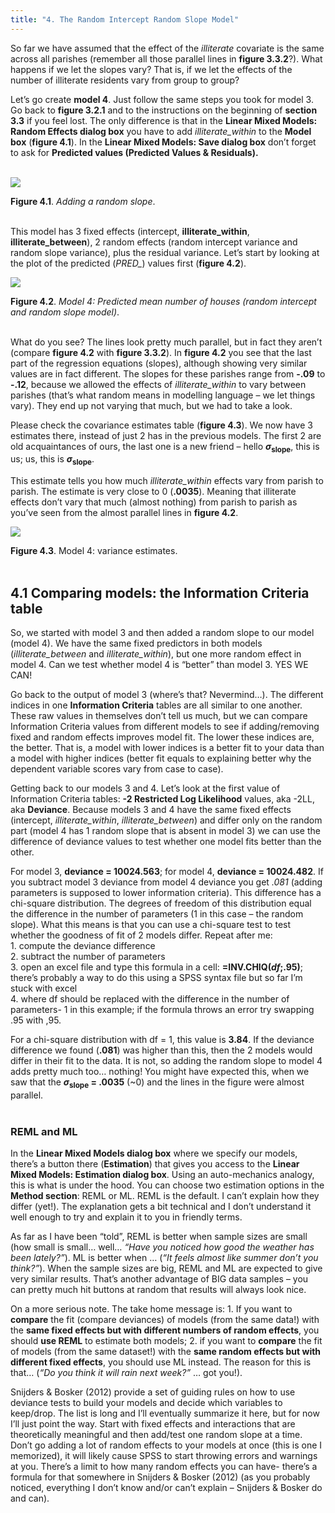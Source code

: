 ```yaml
---
title: "4. The Random Intercept Random Slope Model"
---
```


So far we have assumed that the effect of the *illiterate* covariate is the same across all parishes (remember all those parallel lines in **figure 3.3.2**?). What happens if we let the slopes vary? That is, if we let the effects of the number of illiterate residents vary from group to group?  

Let’s go create **model 4**. Just follow the same steps you took for model 3. Go back to **figure 3.2.1** and to the instructions on the beginning of **section 3.3** if you feel lost. The only difference is that in the **Linear Mixed Models: Random Effects dialog box** you have to add *illiterate_within* to the **Model box** (**figure 4.1**). In the **Linear Mixed Models: Save dialog box** don’t forget to ask for **Predicted values (Predicted Values & Residuals).**  
&nbsp;

![](images/ch4/fig_4_1_rslope.png)

**Figure 4.1**. *Adding a random slope*.  
&nbsp;  

This model has 3 fixed effects (intercept, **illiterate_within**, **illiterate_between**), 2 random effects (random intercept variance and random slope variance), plus the residual variance. Let’s start by looking at the plot of the predicted (*PRED_*) values first (**figure 4.2**).  

![](images/ch4/fig_4_2_pred_rf.png)  

**Figure 4.2**. *Model 4: Predicted mean number of houses (random intercept and random slope model)*.  
&nbsp;


What do you see? The lines look pretty much parallel, but in fact they aren’t (compare **figure 4.2** with **figure 3.3.2**). In **figure 4.2** you see that the last part of the regression equations (slopes), although showing very similar values are in fact different. The slopes for these parishes range from **-.09** to **-.12**, because we allowed the effects of *illiterate_within* to vary between parishes (that’s what random means in modelling language – we let things vary). They end up not varying that much, but we had to take a look.  

Please check the covariance estimates table (**figure 4.3**). We now have 3 estimates there, instead of just 2 has in the previous models. The first 2 are old acquaintances of ours, the last one is a new friend – hello **_σ_<sub>slope</sub>**, this is us; us, this is **_σ_<sub>slope</sub>**.  

This estimate tells you how much *illiterate_within* effects vary from parish to parish. The estimate is very close to 0 (**.0035**). Meaning that illiterate effects don’t vary that much (almost nothing) from parish to parish as you’ve seen from the almost parallel lines in **figure 4.2**. 
&nbsp;

![](images/ch4/fig_4_3_random.png)

**Figure 4.3**. Model 4: variance estimates.  
&nbsp;

## 4.1 Comparing models: the Information Criteria table
So, we started with model 3 and then added a random slope to our model (model 4). We have the same fixed predictors in both models (*illiterate_between* and *illiterate_within*), but one more random effect in model 4. Can we test whether model 4 is “better” than model 3. YES WE CAN!  

Go back to the output of model 3 (where’s that? Nevermind…). The different indices in one **Information Criteria** tables are all similar to one another. These raw values in themselves don’t tell us much, but we can compare Information Criteria values from different models to see if adding/removing fixed and random effects improves model fit. The lower these indices are, the better. That is, a model with lower indices is a better fit to your data than a model with higher indices (better fit equals to explaining better why the dependent variable scores vary from case to case).  

Getting back to our models 3 and 4. Let’s look at the first value of Information Criteria tables: **-2 Restricted Log Likelihood** values, aka -2LL, aka **Deviance**. Because models 3 and 4 have the same fixed effects (intercept, *illiterate_within*, *illiterate_between*) and differ only on the random part (model 4 has 1 random slope that is absent in model 3) we can use the difference of deviance values to test whether one model fits better than the other.  

For model 3, **deviance = 10024.563**; for model 4, **deviance = 10024.482**. If you subtract model 3 deviance from model 4 deviance you get *.081* (adding parameters is supposed to lower information criteria). This difference has a chi-square distribution. The degrees of freedom of this distribution equal the difference in the number of parameters (1 in this case – the random slope). What this means is that you can use a chi-square test to test whether the goodness of fit of 2 models differ. Repeat after me:  
1. compute the deviance difference  
2. subtract the number of parameters  
3. open an excel file and type this formula in a cell: **=INV.CHIQ(_df_;.95)**; there’s probably a way to do this using a SPSS syntax file but so far I’m stuck with excel   
4. where df should be replaced with the difference in the number of parameters- 1 in this example; if the formula throws an error try swapping .95 with ,95.  

For a chi-square distribution with df = 1, this value is **3.84**. If the deviance difference we found (**.081**) was higher than this, then the 2 models would differ in their fit to the data. It is not, so adding the random slope to model 4 adds pretty much too… nothing! You might have expected this, when we saw that the **_σ_<sub>slope</sub> = .0035** (~0) and the lines in the figure were almost parallel.  
&nbsp;  

### REML and ML
In the **Linear Mixed Models dialog box** where we specify our models, there’s a button there (**Estimation**) that gives you access to the **Linear Mixed Models: Estimation dialog box**. Using an auto-mechanics analogy, this is what is under the hood. You can choose two estimation options in the **Method section**: REML or ML. REML is the default. I can’t explain how they differ (yet!). The explanation gets a bit technical and I don’t understand it well enough to try and explain it to you in friendly terms.  

As far as I have been "told", REML is better when sample sizes are small (how small is small… well… *“Have you noticed how good the weather has been lately?”*). ML is better when … (*“It feels almost like summer don’t you think?”*). When the sample sizes are big, REML and ML are expected to give very similar results. That’s another advantage of BIG data samples – you can pretty much hit buttons at random that results will always look nice.  

On a more serious note. The take home message is:
1.	If you want to **compare** the fit (compare deviances) of models (from the same data!) with the **same fixed effects but with different numbers of random effects**, you should **use REML** to estimate both models;
2.	if you want to **compare** the fit of models (from the same dataset!) with the **same random effects but with different fixed effects**, you should use ML instead. The reason for this is that… (*“Do you think it will rain next week?”* … got you!).  

Snijders & Bosker (2012) provide a set of guiding rules on how to use deviance tests to build your models and decide which variables to keep/drop. The list is long and I’ll eventually summarize it here, but for now I’ll just point the way. Start with fixed effects and interactions that are theoretically meaningful and then add/test one random slope at a time. Don’t go adding a lot of random effects to your models at once (this is one I memorized), it will likely cause SPSS to start throwing errors and warnings at you. There’s a limit to how many random effects you can have- there’s a formula for that somewhere in Snijders & Bosker (2012) (as you probably noticed, everything I don’t know and/or can’t explain – Snijders & Bosker do and can).